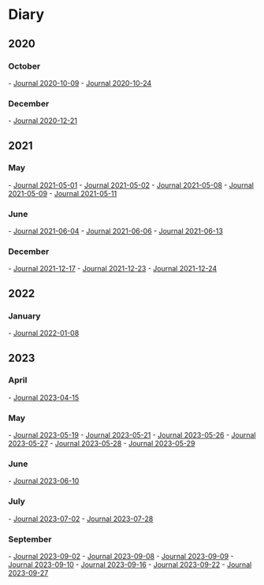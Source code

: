 = Diary =
== 2020 ==

=== October ===
- [[2020-10-09|Journal 2020-10-09]]
- [[2020-10-24|Journal 2020-10-24]]

=== December ===
- [[2020-12-21|Journal 2020-12-21]]

== 2021 ==

=== May ===
- [[2021-05-01|Journal 2021-05-01]]
- [[2021-05-02|Journal 2021-05-02]]
- [[2021-05-08|Journal 2021-05-08]]
- [[2021-05-09|Journal 2021-05-09]]
- [[2021-05-11|Journal 2021-05-11]]

=== June ===
- [[2021-06-04|Journal 2021-06-04]]
- [[2021-06-06|Journal 2021-06-06]]
- [[2021-06-13|Journal 2021-06-13]]

=== December ===
- [[2021-12-17|Journal 2021-12-17]]
- [[2021-12-23|Journal 2021-12-23]]
- [[2021-12-24|Journal 2021-12-24]]

== 2022 ==

=== January ===
- [[2022-01-08|Journal 2022-01-08]]

== 2023 ==

=== April ===
- [[2023-04-15|Journal 2023-04-15]]

=== May ===
- [[2023-05-19|Journal 2023-05-19]]
- [[2023-05-21|Journal 2023-05-21]]
- [[2023-05-26|Journal 2023-05-26]]
- [[2023-05-27|Journal 2023-05-27]]
- [[2023-05-28|Journal 2023-05-28]]
- [[2023-05-29|Journal 2023-05-29]]

=== June ===
- [[2023-06-10|Journal 2023-06-10]]

=== July ===
- [[2023-07-02|Journal 2023-07-02]]
- [[2023-07-28|Journal 2023-07-28]]

=== September ===
- [[2023-09-02|Journal 2023-09-02]]
- [[2023-09-08|Journal 2023-09-08]]
- [[2023-09-09|Journal 2023-09-09]]
- [[2023-09-10|Journal 2023-09-10]]
- [[2023-09-16|Journal 2023-09-16]]
- [[2023-09-22|Journal 2023-09-22]]
- [[2023-09-27|Journal 2023-09-27]]
